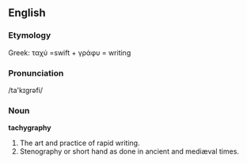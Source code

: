 ==English==

===Etymology===
Greek: &tau;&alpha;&chi;&#x1F7B; =swift + &gamma;&rho;&#x1F71;&phi;&upsilon; = writing

===Pronunciation===
/ta'k&#618;gr&#601;fi/

===Noun===
'''tachygraphy'''

# The art and practice of rapid writing.
# Stenography or short hand as done in ancient and mediæval times.